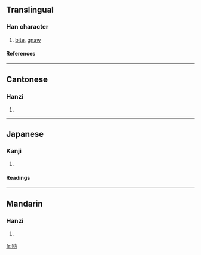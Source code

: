 {{see|嚙}}

==Translingual==
===Han character===
{{Han char|rn=30|rad=口|as=08|sn=11|four=|canj=口卜一山 (RYMU), X口卜一山 (XRYMU)}}
# [[bite]], [[gnaw]]
====References====
{{Han ref|kx=0196.261|hdz=10639.090|uh=556E|ud=21870}}
----
==Cantonese==
===Hanzi===
{{yue-hanzi|jyut=|y=ngat6, yit6}}
# {{defn|Cantonese}}
----
==Japanese==
===Kanji===
{{ja-kanji|grade=|rs=口08}}
# {{defn|Japanese}} 
====Readings====
{{ja-readings|on=[[ごう]] (gō)|kun=[[かじる]] (kajiru), [[かみ]] (kami)}}
----
==Mandarin==
===Hanzi===
{{cmn-hanzi|tra=嚙|pin=[[niè]] ([[nie4]])|wg=nieh<sup>4</sup>}}
# {{defn|Mandarin}}

[[fr:啮]]